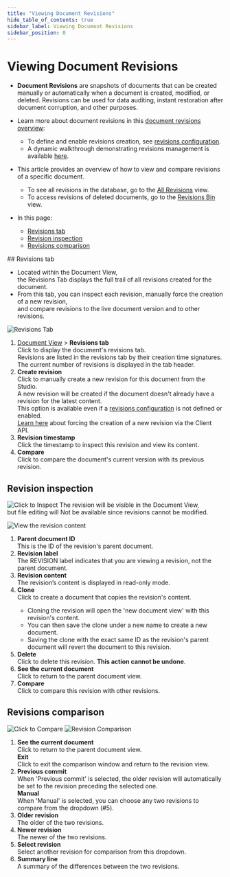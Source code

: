 ```yaml
---
title: "Viewing Document Revisions"
hide_table_of_contents: true
sidebar_label: Viewing Document Revisions
sidebar_position: 0
---
```



# Viewing Document Revisions
<Admonition type="note" title="Note">

* **Document Revisions** are snapshots of documents that can be created manually or automatically when a document is created, modified, or deleted.
  Revisions can be used for data auditing, instant restoration after document corruption, and other purposes.

* Learn more about document revisions in this [document revisions overview](../../../../document-extensions/revisions/overview.mdx):  
  * To define and enable revisions creation, see [revisions configuration](../../../../document-extensions/revisions/overview.mdx#revisions-configuration).  
  * A dynamic walkthrough demonstrating revisions management is available [here](../../../../document-extensions/revisions/overview.mdx#how-it-works).  

* This article provides an overview of how to view and compare revisions of a specific document.  
  * To see all revisions in the database, go to the [All Revisions](../../../../studio/database/document-extensions/revisions/all-revisions.mdx) view.  
  * To access revisions of deleted documents, go to the [Revisions Bin](../../../../studio/database/document-extensions/revisions/revisions-bin.mdx) view.    
* In this page:
  * [Revisions tab](../../../../studio/database/document-extensions/revisions/revisions-overview.mdx#revisions-tab)  
  * [Revision inspection](../../../../studio/database/document-extensions/revisions/revisions-overview.mdx#revision-inspection)  
  * [Revisions comparison](../../../../studio/database/document-extensions/revisions/revisions-overview.mdx#revisions-comparison)  

</Admonition>
## Revisions tab

* Located within the Document View,  
  the Revisions Tab displays the full trail of all revisions created for the document.
* From this tab, you can inspect each revision, manually force the creation of a new revision,  
  and compare revisions to the live document version and to other revisions.

![Revisions Tab](./assets/document-revisions.png)

1. [Document View](../../../../studio/database/documents/document-view.mdx) &gt; **Revisions tab**  
   Click to display the document's revisions tab.  
   Revisions are listed in the revisions tab by their creation time signatures.  
   The current number of revisions is displayed in the tab header.  
2. **Create revision**  
   Click to manually create a new revision for this document from the Studio.  
   A new revision will be created if the document doesn't already have a revision for the latest content.  
   This option is available even if a [revisions configuration](../../../../studio/database/settings/document-revisions.mdx#revisions-configuration) is not defined or enabled.  
   [Learn here](../../../../document-extensions/revisions/overview.mdx#force-revision-creation-via-the-client-api) about forcing the creation of a new revision via the Client API.  
3. **Revision timestamp**  
   Click the timestamp to inspect this revision and view its content.
4. **Compare**  
   Click to compare the document's current version with its previous revision.



## Revision inspection

![Click to Inspect](./assets/click-revision.png)
The revision will be visible in the Document View,  
but file editing will Not be available since revisions cannot be modified.

![View the revision content](./assets/revision-inspection.png)

1. **Parent document ID**  
   This is the ID of the revision's parent document.
2. **Revision label**  
   The REVISION label indicates that you are viewing a revision, not the parent document.
3. **Revision content**  
   The revision’s content is displayed in read-only mode.
4. **Clone**  
   Click to create a document that copies the revision's content.  
   <Admonition type="info" title="Info">
   * Cloning the revision will open the 'new document view' with this revision's content.  
   * You can then save the clone under a new name to create a new document.  
   * Saving the clone with the exact same ID as the revision's parent document will revert the document to this revision.  
   </Admonition>
5. **Delete**  
   Click to delete this revision. **This action cannot be undone**.
6. **See the current document**  
   Click to return to the parent document view.
7. **Compare**  
   Click to compare this revision with other revisions.




## Revisions comparison

![Click to Compare](./assets/click-to-compare.png)
![Revision Comparison](./assets/revision-comparison.png)

1. **See the current document**  
   Click to return to the parent document view.  
   **Exit**  
   Click to exit the comparison window and return to the revision view.  
2. **Previous commit**  
   When 'Previous commit' is selected, the older revision will automatically be set to the revision preceding the selected one.  
   **Manual**  
   When 'Manual' is selected, you can choose any two revisions to compare from the dropdown (#5).  
3. **Older revision**  
   The older of the two revisions. 
4. **Newer revision**  
   The newer of the two revisions.  
5. **Select revision**  
    Select another revision for comparison from this dropdown.  
6. **Summary line**   
   A summary of the differences between the two revisions.



